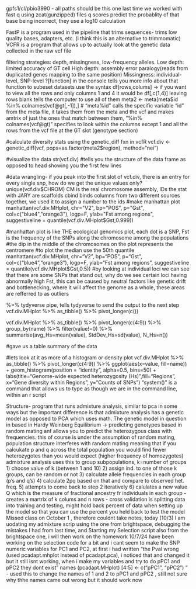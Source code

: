gpfs1/cl/pbio3990 - all paths should be this one 
last time we worked with fast q using zcat(gunzipped) files
  q scores predict the probablity of that base being incorrect, they use a log10 calculation 
  
FastP is a program used in the pipeline that trims sequences- trims low quality bases, adapters, etc. (i think this is an alternative to trimmomatic)
VCFR is a program that allows up to actually look at the genetic data collected in the raw vcf file 

filtering strategies: depth, missingness, low-frequency alleles. 
  Low depth: limited accuracy of GT cell 
  High depth: assembly error paralogy(reads from duplicated genes mapping to the same position)
Missingness: individual-level, SNP-level
?[function] in the console tells you more info about that function
to subeset datasets use the syntax df[rows,colums] -> if you want to view all the rows and only columns 1 and 4 it would be df[,c(1,4)] leaving rows blank tells the computer to use all of them
meta2 <- meta[meta$id %in% colnames(vcf@gt[,-1]),] # "meta%id" calls the specific variable "id" from the meta file, it takes them from the meta and the vcf and makes amtrix of just the ones that match between them, "%in% colnames(vcf@gt)" specifies to look within the columns except 1 and all the rows from the vcf file at the GT slot (genotype section)

#calculate diversity stats using the genetic_diff fxn in vcfR
vcf.div <- genetic_diff(vcf,
                        pops=as.factor(meta2$region),
                        method="nei")

#visualize the data 
str(vcf.div) #tells you the structure of the data frame as opposed to head showing you the first few lines

#data wrangling- if you peak into the first slot of vcf.div, there is an entry for every single snp, how do we get the unique values only?
unique(vcf.div$CHROM)
CM is the real chromosome assembly, IDs the stat with JARY are scaffolds 
cbind binds columns from two different sources together, we used it to assign a number to the ids #make manhattan plot 
manhattan(vcf.div.MHplot,
          chr="V2",
          bp="POS",
          p="Gst",
          col=c("blue4","orange3"),
          logp=F,
          ylab="Fst among regions",
          suggestiveline = quantile(vcf.div.MHplot$Gst,0.999))

#manhattan plot is like THE ecological genomics plot, each dot is a SNP, Fst is the frequency of the SNPs along the chromosome among the populations
#the dip in the middle of the chromosomes on the plot represents the centromere 
#to plot the median use the 50th quantile
manhattan(vcf.div.MHplot,
          chr="V2",
          bp="POS",
          p="Gst",
          col=c("blue4","orange3"),
          logp=F,
          ylab="Fst among regions",
          suggestiveline = quantile(vcf.div.MHplot$Gst,0.5))
#by looking at individual loci we can see that there are some SNPs that stand out, why do we see certain loci having abnormally high Fst, this can be caused by neutral factors like genetic drift and bottlenecking, where it will affect the genome as a whole, these areas are refferred to as outliers

%>% tydyverse pipe, tells tydyverse to send the output to the next step
vcf.div.MHplot %>% 
  as_tibble() %>%
  pivot_longer(c())
  
vcf.div.MHplot %>% 
  as_tibble() %>%
  pivot_longer(c(4:9)) %>%
  group_by(name) %>% 
  filter(value!=0) %>%
  summarise(avg_Hs=mean(value), StdDev_Hs=sd(value), N_Hs=n())
  
  #gave us a table summary of the data
  
  #lets look at it as more of a histogram or density plot
vcf.div.MHplot %>% 
  as_tibble() %>%
  pivot_longer(c(4:9)) %>%
  ggplot(aes(x=value, fill=name)) + 
  geom_histogram(position = "identity", alpha=0.5, bins=50) +
  labs(title="Genome-wide expected heterozygosity (Hs)",fill="Regions",
       x="Gene diversity within Regions", y="Counts of SNPs")
"system()" is a command that allows us to type as though we are in the command line, within an r script

Structure- program that runs admixture analysis, similar to pca in some ways but the important difference is that admixture analysis has a genetic model as opposed to PCA which uses math. The genetic model in question in based in Hardy Weinberg Equilibrium -> predicting genotypes based in random mating anf allows you to predict the heterozygous class with frequencies. this of course is under the assumption of random mating, population structure interferes with random mating meaning that if you calcukate p and q across the total population you would find fewer heterozygotes than you would expect (higher frequency of homozygotes) 
  admixture analysis uses this to group subpopulations, k=number of groups
    1) choose value of k (between 1 and 10)
    2) assign ind. to one of those k groups, can be random or not
    3) calculate allele frequencies in each group (p's and q's)
    4) calculate 2pq based on that and compare to observed het. freq. 
    5) attempts to come back to step 2 iteratively 
    6) calulates a new value Q which is the measure of fractional ancestry fr individuals in each group
        - creates a martrix of k colums and n rows 
    - cross validation is splitting data into training and testing, might hold back percent of data when setting up the model so that you can use the percent you held back to test the model 
Missed class on October 1 , therefore couldnt take notes, today (10/3) I am uodating my admixture scrip using the one from brightspace, debugging the mistakes I had from last time, and Starting my Selection script also from the brightspace one, i will then work on the homework
10/7/24 
have been working on the selection code for a bit and i cant seem to make the SNP numeric variables for PC1 and PC2, at first i had written "the Pval wrong (used pcadapt.mhplot instead of pcadapt.pca), i noticed that and changed it but it still isnt working, when i make my variables and try to do pPC1 and pPC2 they dont exist
" names (pcadapt.MHplot) [4:5] <- c("pPC1", "pPC2") " - used this to change the names of 1 and 2 to pPC1 and pPC2 , still not sure why thhe names came out wrong but it should work now
